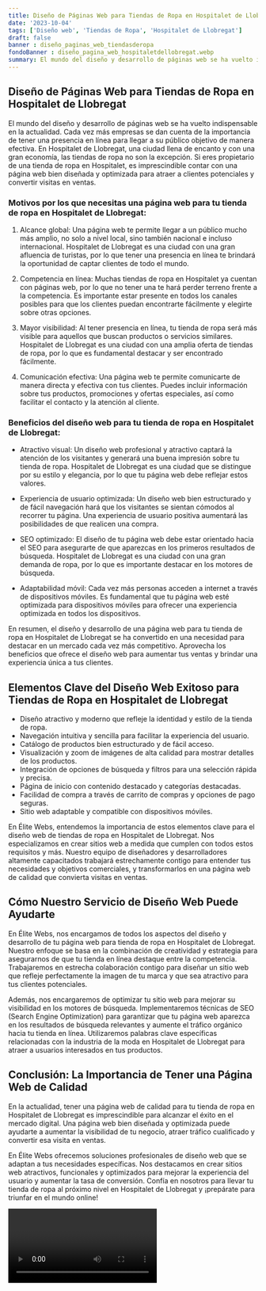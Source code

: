 ```yaml
---
title: Diseño de Páginas Web para Tiendas de Ropa en Hospitalet de Llobregat
date: '2023-10-04'
tags: ['Diseño web', 'Tiendas de Ropa', 'Hospitalet de Llobregat']
draft: false
banner : diseño_paginas_web_tiendasderopa
fondoBanner : diseño_pagina_web_hospitaletdellobregat.webp
summary: El mundo del diseño y desarrollo de páginas web se ha vuelto indispensable en la actualidad. Cada vez más empresas se dan cuenta de la importancia de tener una presencia en línea para llegar a su público objetivo de manera efectiva. En Hospitalet de Llobregat, una ciudad llena de encanto y con una gran economía, las tiendas de ropa no son la excepción. Si eres propietario de una tienda de ropa en Hospitalet, es imprescindible contar con una página web bien diseñada y optimizada para atraer a clientes potenciales y convertir visitas en ventas.
---
```


## Diseño de Páginas Web para Tiendas de Ropa en Hospitalet de Llobregat

El mundo del diseño y desarrollo de páginas web se ha vuelto indispensable en la actualidad. Cada vez más empresas se dan cuenta de la importancia de tener una presencia en línea para llegar a su público objetivo de manera efectiva. En Hospitalet de Llobregat, una ciudad llena de encanto y con una gran economía, las tiendas de ropa no son la excepción. Si eres propietario de una tienda de ropa en Hospitalet, es imprescindible contar con una página web bien diseñada y optimizada para atraer a clientes potenciales y convertir visitas en ventas.

### Motivos por los que necesitas una página web para tu tienda de ropa en Hospitalet de Llobregat:

1. Alcance global: Una página web te permite llegar a un público mucho más amplio, no solo a nivel local, sino también nacional e incluso internacional. Hospitalet de Llobregat es una ciudad con una gran afluencia de turistas, por lo que tener una presencia en línea te brindará la oportunidad de captar clientes de todo el mundo.

2. Competencia en línea: Muchas tiendas de ropa en Hospitalet ya cuentan con páginas web, por lo que no tener una te hará perder terreno frente a la competencia. Es importante estar presente en todos los canales posibles para que los clientes puedan encontrarte fácilmente y elegirte sobre otras opciones.

3. Mayor visibilidad: Al tener presencia en línea, tu tienda de ropa será más visible para aquellos que buscan productos o servicios similares. Hospitalet de Llobregat es una ciudad con una amplia oferta de tiendas de ropa, por lo que es fundamental destacar y ser encontrado fácilmente.

4. Comunicación efectiva: Una página web te permite comunicarte de manera directa y efectiva con tus clientes. Puedes incluir información sobre tus productos, promociones y ofertas especiales, así como facilitar el contacto y la atención al cliente.

### Beneficios del diseño web para tu tienda de ropa en Hospitalet de Llobregat:

- Atractivo visual: Un diseño web profesional y atractivo captará la atención de los visitantes y generará una buena impresión sobre tu tienda de ropa. Hospitalet de Llobregat es una ciudad que se distingue por su estilo y elegancia, por lo que tu página web debe reflejar estos valores.

- Experiencia de usuario optimizada: Un diseño web bien estructurado y de fácil navegación hará que los visitantes se sientan cómodos al recorrer tu página. Una experiencia de usuario positiva aumentará las posibilidades de que realicen una compra.

- SEO optimizado: El diseño de tu página web debe estar orientado hacia el SEO para asegurarte de que aparezcas en los primeros resultados de búsqueda. Hospitalet de Llobregat es una ciudad con una gran demanda de ropa, por lo que es importante destacar en los motores de búsqueda.

- Adaptabilidad móvil: Cada vez más personas acceden a internet a través de dispositivos móviles. Es fundamental que tu página web esté optimizada para dispositivos móviles para ofrecer una experiencia optimizada en todos los dispositivos.

En resumen, el diseño y desarrollo de una página web para tu tienda de ropa en Hospitalet de Llobregat se ha convertido en una necesidad para destacar en un mercado cada vez más competitivo. Aprovecha los beneficios que ofrece el diseño web para aumentar tus ventas y brindar una experiencia única a tus clientes.

<GifSeo />

<Cta />

## Elementos Clave del Diseño Web Exitoso para Tiendas de Ropa en Hospitalet de Llobregat

- Diseño atractivo y moderno que refleje la identidad y estilo de la tienda de ropa.
- Navegación intuitiva y sencilla para facilitar la experiencia del usuario.
- Catálogo de productos bien estructurado y de fácil acceso.
- Visualización y zoom de imágenes de alta calidad para mostrar detalles de los productos.
- Integración de opciones de búsqueda y filtros para una selección rápida y precisa.
- Página de inicio con contenido destacado y categorías destacadas.
- Facilidad de compra a través de carrito de compras y opciones de pago seguras.
- Sitio web adaptable y compatible con dispositivos móviles.

En Élite Webs, entendemos la importancia de estos elementos clave para el diseño web de tiendas de ropa en Hospitalet de Llobregat. Nos especializamos en crear sitios web a medida que cumplen con todos estos requisitos y más. Nuestro equipo de diseñadores y desarrolladores altamente capacitados trabajará estrechamente contigo para entender tus necesidades y objetivos comerciales, y transformarlos en una página web de calidad que convierta visitas en ventas.

## Cómo Nuestro Servicio de Diseño Web Puede Ayudarte

En Élite Webs, nos encargamos de todos los aspectos del diseño y desarrollo de tu página web para tienda de ropa en Hospitalet de Llobregat. Nuestro enfoque se basa en la combinación de creatividad y estrategia para asegurarnos de que tu tienda en línea destaque entre la competencia. Trabajaremos en estrecha colaboración contigo para diseñar un sitio web que refleje perfectamente la imagen de tu marca y que sea atractivo para tus clientes potenciales.

Además, nos encargaremos de optimizar tu sitio web para mejorar su visibilidad en los motores de búsqueda. Implementaremos técnicas de SEO (Search Engine Optimization) para garantizar que tu página web aparezca en los resultados de búsqueda relevantes y aumente el tráfico orgánico hacia tu tienda en línea. Utilizaremos palabras clave específicas relacionadas con la industria de la moda en Hospitalet de Llobregat para atraer a usuarios interesados en tus productos.

## Conclusión: La Importancia de Tener una Página Web de Calidad

En la actualidad, tener una página web de calidad para tu tienda de ropa en Hospitalet de Llobregat es imprescindible para alcanzar el éxito en el mercado digital. Una página web bien diseñada y optimizada puede ayudarte a aumentar la visibilidad de tu negocio, atraer tráfico cualificado y convertir esa visita en ventas.

En Élite Webs ofrecemos soluciones profesionales de diseño web que se adaptan a tus necesidades específicas. Nos destacamos en crear sitios web atractivos, funcionales y optimizados para mejorar la experiencia del usuario y aumentar la tasa de conversión. Confía en nosotros para llevar tu tienda de ropa al próximo nivel en Hospitalet de Llobregat y ¡prepárate para triunfar en el mundo online!

<Video />

<CtaBot job='Tiendas de Ropa' city='Hospitalet de Llobregat'/>

<Gmaps query='Hospitalet de Llobregat+españa+maps' />